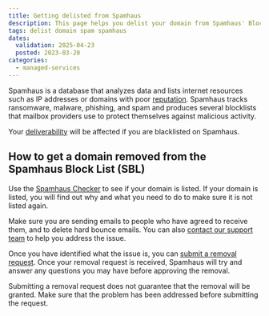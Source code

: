 ```yaml
---
title: Getting delisted from Spamhaus
description: This page helps you delist your domain from Spamhaus' Block List
tags: delist domain spam spamhaus
dates:
  validation: 2025-04-23
  posted: 2023-03-20
categories:
  - managed-services
---
```


Spamhaus is a database that analyzes data and lists internet resources such as IP addresses or domains with poor [reputation](/transactional-email/concepts/#ip-reputation). Spamhaus tracks ransomware, malware, phishing, and spam and produces several blocklists that mailbox providers use to protect themselves against malicious activity.

Your [deliverability](/transactional-email/concepts/#deliverability) will be affected if you are blacklisted on Spamhaus.

## How to get a domain removed from the Spamhaus Block List (SBL)

Use the [Spamhaus Checker](https://check.spamhaus.org/) to see if your domain is listed. If your domain is listed, you will find out why and what you need to do to make sure it is not listed again.

Make sure you are sending emails to people who have agreed to receive them, and to delete hard bounce emails. You can also [contact our support team](https://console.scaleway.com/support/tickets) to help you address the issue.

Once you have identified what the issue is, you can [submit a removal request](https://www.spamhaus.org/section/faq/General%20Questions#251). Once your removal request is received, Spamhaus will try and answer any questions you may have before approving the removal.

<Message type="important">
 Submitting a removal request does not guarantee that the removal will be granted. Make sure that the problem has been addressed before submitting the request.
</Message>